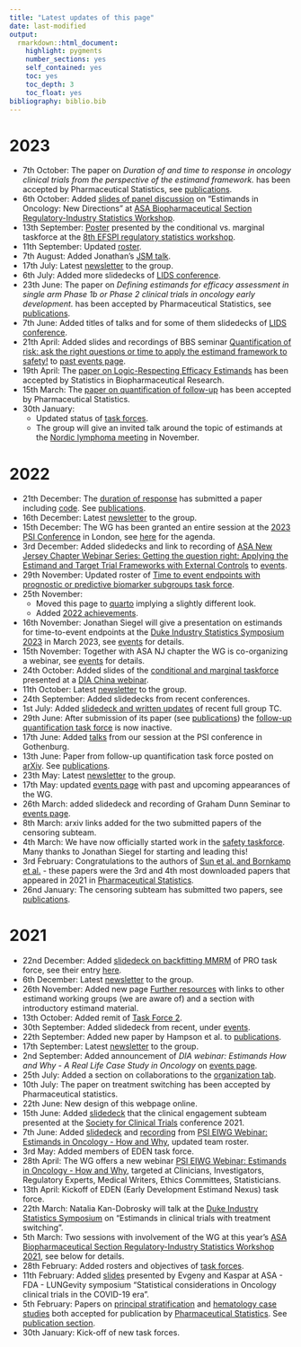 ```yaml
---
title: "Latest updates of this page"
date: last-modified
output: 
  rmarkdown::html_document:
    highlight: pygments
    number_sections: yes
    self_contained: yes
    toc: yes
    toc_depth: 3
    toc_float: yes
bibliography: biblio.bib
---
```


# 2023

- 7th October: The paper on _Duration of and time to response in oncology clinical trials from the perspective of the estimand framework._ has been accepted by Pharmaceutical Statistics, see [publications](publications.html).
- 6th October: Added [slides of panel discussion](https://oncoestimand.github.io/oncowg_webpage/docs/events_past.html#asa-biopharmaceutical-section-regulatory-industry-statistics-workshop) on "Estimands in Oncology: New Directions" at [ASA Biopharmaceutical Section Regulatory-Industry Statistics Workshop]().
- 13th September: [Poster](https://oncoestimand.github.io/oncowg_webpage/docs/events_past.html#efspi-regulatory-statistics-workshop) presented by the conditional vs. marginal taskforce at the [8th EFSPI regulatory statistics workshop](https://efspiworkshop.github.io/efspiworkshop/docs/).
- 11th September: Updated [roster](taskforces).
- 7th August: Added Jonathan's [JSM talk](https://oncoestimand.github.io/oncowg_webpage/docs/events_past.html#joint-statistical-meetings).
- 17th July: Latest [newsletter](communication/comm20230717.html) to the group.
- 6th July: Added more slidedecks of [LIDS conference](https://oncoestimand.github.io/oncowg_webpage/docs/events_past.html#lifetime-data-science-conference-lids).
- 23th June: The paper on _Defining estimands for efficacy assessment in single arm Phase 1b or Phase 2 clinical trials in oncology early development._ has been accepted by Pharmaceutical Statistics, see [publications](publications.html).
- 7th June: Added titles of talks and for some of them slidedecks of [LIDS conference](https://oncoestimand.github.io/oncowg_webpage/docs/events_past.html#lifetime-data-science-conference-lids).
- 21th April: Added slides and recordings of BBS seminar [Quantification of risk: ask the right questions or time to apply the estimand framework to safety!](https://baselbiometrics.github.io/home/docs/events_past.html#quantification-of-risk-ask-the-right-questions-or-time-to-apply-the-estimand-framework-to-safety) to [past events page](events_past.html).
- 19th April: The [paper on Logic-Respecting Efficacy Estimands](https://doi.org/10.1080/19466315.2023.2186945) has been accepted by Statistics in Biopharmaceutical Research.
- 15th March: The [paper on quantification of follow-up](https://arxiv.org/abs/2206.05216) has been accepted by Pharmaceutical Statistics.
- 30th January: 
  - Updated status of [task forces](taskforces.html).
  - The group will give an invited talk around the topic of estimands at the [Nordic lymphoma meeting](http://www.nordic-lymphoma.org/plenary-meeting/) in November. 

# 2022

- 21th December: The [duration of response](https://oncoestimand.github.io/oncowg_webpage/docs/taskforces.html#duration-of-responses) has submitted a paper including [code](https://oncoestimand.github.io/dor/dor.html). See [publications](publications.html#submitted).
- 16th December: Latest [newsletter](communication/comm20221216.html) to the group.
- 15th December: The WG has been granted an entire session at the [2023 PSI Conference](https://www.psiweb.org/conferences/about-the-conference) in London, see [here](events_upcoming.html#psi-conference) for the agenda.
- 3rd December: Added slidedecks and link to recording of [ASA New Jersey Chapter Webinar Series: Getting the question right: Applying the Estimand and Target Trial Frameworks with External Controls](talks/20221202_ASA_NJ_TTF_estimands.pdf) to [events](events_past.html).
- 29th November: Updated roster of [Time to event endpoints with prognostic or predictive biomarker subgroups task force](https://oncoestimand.github.io/oncowg_webpage/docs/taskforces.html#time-to-event-endpoints-with-prognostic-or-predictive-biomarker-subgroups).
- 25th November: 
  - Moved this page to [quarto](https://quarto.org/) implying a slightly different look.
  - Added [2022 achievements](achievements.html).
-   16th November: Jonathan Siegel will give a presentation on estimands for time-to-event endpoints at the [Duke Industry Statistics Symposium 2023](https://sites.duke.edu/diss/) in March 2023, see [events](events_past.html) for details.
-   15th November: Together with ASA NJ chapter the WG is co-organizing a webinar, see [events](events_past.html) for details.
-   24th October: Added slides of the [conditional and marginal taskforce](taskforces.html#conditional-vs.-marginal-effects) presented at a [DIA China webinar](events_past.html#dia-china-webinar).
-   11th October: Latest [newsletter](communication/comm20221011.html) to the group.
-   24th September: Added slidedecks from recent conferences.
-   1st July: Added [slidedeck and written updates](ha.html) of recent full group TC.
-   29th June: After submission of its paper (see [publications](publications.html)) the [follow-up quantification task force](taskforces.html#quantification-of-follow-up) is now inactive.
-   17th June: Added [talks](events_past.html#psi-annual-conference) from our session at the PSI conference in Gothenburg.
-   13th June: Paper from follow-up quantification task force posted on [arXiv](https://doi.org/10.48550/arxiv.2206.05216). See [publications](publications.html).
-   23th May: Latest [newsletter](communication/comm20220523.html) to the group.
-   17th May: updated [events page](events_past.html) with past and upcoming appearances of the WG.
-   26th March: added slidedeck and recording of Graham Dunn Seminar to [events page](events_past.html).
-   8th March: arxiv links added for the two submitted papers of the censoring subteam.
-   4th March: We have now officially started work in the [safety taskforce](taskforces.html#estimands-for-safety). Many thanks to Jonathan Siegel for starting and leading this!
-   3rd February: Congratulations to the authors of [Sun et al. and Bornkamp et al.](publications.html) - these papers were the 3rd and 4th most downloaded papers that appeared in 2021 in [Pharmaceutical Statistics](https://onlinelibrary.wiley.com/journal/15391612).
-   26nd January: The censoring subteam has submitted two papers, see [publications](publications.html).

# 2021

-   22nd December: Added [slidedeck on backfitting MMRM](talks/PRO%20TF%20(2021)%20Backfitting%20MMRM.pdf) of PRO task force, see their entry [here](taskforces.html#patient-reported-outcomes).
-   6th December: Latest [newsletter](communication/comm20211206.html) to the group.
-   26th November: Added new page [Further resources](resources.html) with links to other estimand working groups (we are aware of) and a section with introductory estimand material.
-   13th October: Added remit of [Task Force 2](taskforces.html#principal-stratification-in-clinical-trials).
-   30th September: Added slidedeck from recent, under [events](events_past.html).
-   22th September: Added new paper by Hampson et al. to [publications](publications.html).
-   17th September: Latest [newsletter](communication/comm20210917.html) to the group.
-   2nd September: Added announcement of *DIA webinar: Estimands How and Why - A Real Life Case Study in Oncology* on [events page](events_past.html).
-   25th July: Added a section on collaborations to the [organization tab](organization.html).
-   10th July: The paper on treatment switching has been accepted by Pharmaceutical statistics.
-   22th June: New design of this webpage online.
-   15th June: Added [slidedeck](talks/SCT%202021%20estimand%20onco.pdf) that the clinical engagement subteam presented at the [Society for Clinical Trials](https://www.sctweb.org/) conference 2021.
-   7th June: Added [slidedeck](talks/20210601_clin_eng.pdf) and [recording](https://www.psiweb.org/events/event-item/2021/06/01/default-calendar/psi-eiwg-webinar-estimands-in-oncology---how-and-why) from [PSI EIWG Webinar: Estimands in Oncology - How and Why](https://www.psiweb.org/events/event-item/2021/06/01/default-calendar/psi-eiwg-webinar-estimands-in-oncology---how-and-why), updated team roster.
-   3rd May: Added members of EDEN task force.
-   28th April: The WG offers a new webinar [PSI EIWG Webinar: Estimands in Oncology - How and Why](https://www.psiweb.org/events/event-item/2021/06/01/default-calendar/psi-eiwg-webinar-estimands-in-oncology---how-and-why), targeted at Clinicians, Investigators, Regulatory Experts, Medical Writers, Ethics Committees, Statisticians.
-   13th April: Kickoff of EDEN (Early Development Estimand Nexus) task force.
-   22th March: Natalia Kan-Dobrosky will talk at the [Duke Industry Statistics Symposium](https://sites.duke.edu/diss/) on "Estimands in clinical trials with treatment switching".
-   5th March: Two sessions with involvement of the WG at this year's [ASA Biopharmaceutical Section Regulatory-Industry Statistics Workshop 2021](https://ww2.amstat.org/meetings/biop/2021), see below for details.
-   28th February: Added rosters and objectives of [task forces](taskforces.html).
-   11th February: Added [slides](talks/20210211_DCTs_estimands.pdf) presented by Evgeny and Kaspar at ASA - FDA - LUNGevity symposium "Statistical considerations in Oncology clinical trials in the COVID-19 era".
-   5th February: Papers on [principal stratification](https://arxiv.org/abs/2008.05406) and [hematology case studies](https://arxiv.org/abs/2010.00957) both accepted for publication by [Pharmaceutical Statistics](https://onlinelibrary.wiley.com/journal/15391612). See [publication section](publications.html).
-   30th January: Kick-off of new task forces.
